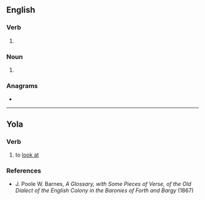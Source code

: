 {{also|Lõoke}}
==English==

===Verb===
{{en-verb|look}}

# {{obsolete spelling of|look|lang=en}}

===Noun===
{{en-noun}}

# {{obsolete spelling of|look|lang=en}}

===Anagrams===
* {{anagrams|en|okole}}

----

==Yola==

===Verb===
{{head|yol|verb}}

# to [[look at]]

===References===
* J. Poole W. Barnes, ''A Glossary, with Some Pieces of Verse, of the Old Dialect of the English Colony in the Baronies of Forth and Bargy'' (1867)